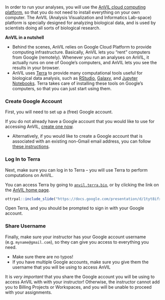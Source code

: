 In order to run your analyses, you will use the [AnVIL cloud computing platform](https://anvilproject.org/), so that you do not need to install everything on your own computer.  The AnVIL (Analysis Visualization and Informatics Lab-space) platform is specially designed for analyzing biological data, and is used by scientists doing all sorts of biological research.

:::{.notice}
**AnVIL in a nutshell**

- Behind the scenes, AnVIL relies on Google Cloud Platform to provide computing infrastructure.  Basically, AnVIL lets you "rent" computers from Google (remotely).  Whenever you run an analyses on AnVIL, it actually runs on one of Google's computers, and AnVIL lets you see the results in your browser.
- AnVIL uses [Terra](https://anvil.terra.bio/) to provide many computational tools useful for biological data analysis, such as [RStudio](https://www.rstudio.com/products/rstudio/), [Galaxy](https://usegalaxy.org/), and [Jupyter Notebooks](https://jupyter.org/).  Terra takes care of installing these tools on Google's computers, so that you can just start using them.
:::

### Create Google Account

First, you will need to set up a (free) Google account.

If you do not already have a Google account that you would like to use for accessing AnVIL, [create one now](https://accounts.google.com/SignUp).

- Alternatively, if you would like to create a Google account that is associated with an existing non-Gmail email address, you can follow [these instructions](https://support.terra.bio/hc/en-us/articles/360029186611).

### Log In to Terra

Next, make sure you can log in to Terra -- you will use Terra to perform computations on AnVIL. 

You can access Terra by going to [`anvil.terra.bio`](https://anvil.terra.bio/), or by clicking the link on the [AnVIL home page](https://anvilproject.org/).


```r
ottrpal::include_slide("https://docs.google.com/presentation/d/1tyt8ifxD3y7QW3nN27jh02aPrBvNEo1GN_u2Ne_UngM/edit#slide=id.gde7783227e_0_31")
```

Open Terra, and you should be prompted to sign in with your Google account.

### Share Username

Finally, make sure your instructor has your Google account username (e.g. `myname@gmail.com`), so they can give you access to everything you need.

- Make sure there are no typos!
- If you have multiple Google accounts, make sure you give them the username that you will be using to access AnVIL

:::{.warning}
It is *very important* that you share the Google account you will be using to access AnVIL with with your instructor! Otherwise, the instructor cannot add you to Billing Projects or Workspaces, and you will be unable to proceed with your assignments.
:::
